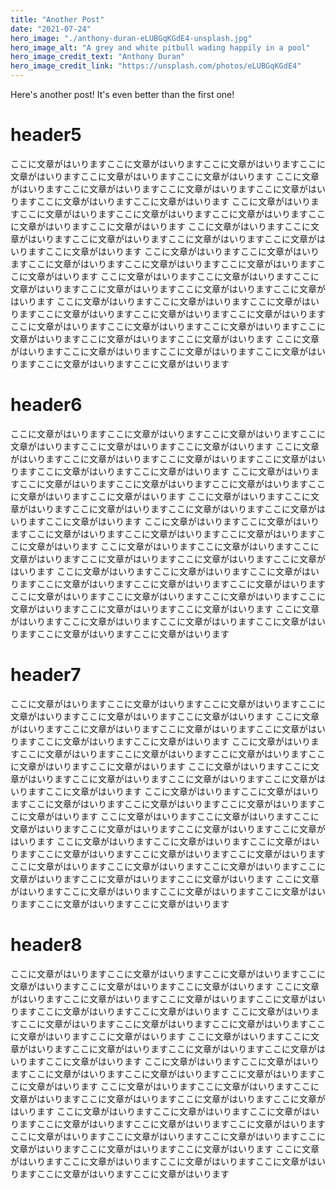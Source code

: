 ```yaml
---
title: "Another Post"
date: "2021-07-24"
hero_image: "./anthony-duran-eLUBGqKGdE4-unsplash.jpg"
hero_image_alt: "A grey and white pitbull wading happily in a pool"
hero_image_credit_text: "Anthony Duran"
hero_image_credit_link: "https://unsplash.com/photos/eLUBGqKGdE4"
---
```


Here's another post! It's even better than the first one!
# header5
ここに文章がはいりますここに文章がはいりますここに文章がはいりますここに文章がはいりますここに文章がはいりますここに文章がはいります
ここに文章がはいりますここに文章がはいりますここに文章がはいりますここに文章がはいりますここに文章がはいりますここに文章がはいります
ここに文章がはいりますここに文章がはいりますここに文章がはいりますここに文章がはいりますここに文章がはいりますここに文章がはいります
ここに文章がはいりますここに文章がはいりますここに文章がはいりますここに文章がはいりますここに文章がはいりますここに文章がはいります
ここに文章がはいりますここに文章がはいりますここに文章がはいりますここに文章がはいりますここに文章がはいりますここに文章がはいります
ここに文章がはいりますここに文章がはいりますここに文章がはいりますここに文章がはいりますここに文章がはいりますここに文章がはいります
ここに文章がはいりますここに文章がはいりますここに文章がはいりますここに文章がはいりますここに文章がはいりますここに文章がはいります
ここに文章がはいりますここに文章がはいりますここに文章がはいりますここに文章がはいりますここに文章がはいりますここに文章がはいります
ここに文章がはいりますここに文章がはいりますここに文章がはいりますここに文章がはいりますここに文章がはいりますここに文章がはいります
# header6
ここに文章がはいりますここに文章がはいりますここに文章がはいりますここに文章がはいりますここに文章がはいりますここに文章がはいります
ここに文章がはいりますここに文章がはいりますここに文章がはいりますここに文章がはいりますここに文章がはいりますここに文章がはいります
ここに文章がはいりますここに文章がはいりますここに文章がはいりますここに文章がはいりますここに文章がはいりますここに文章がはいります
ここに文章がはいりますここに文章がはいりますここに文章がはいりますここに文章がはいりますここに文章がはいりますここに文章がはいります
ここに文章がはいりますここに文章がはいりますここに文章がはいりますここに文章がはいりますここに文章がはいりますここに文章がはいります
ここに文章がはいりますここに文章がはいりますここに文章がはいりますここに文章がはいりますここに文章がはいりますここに文章がはいります
ここに文章がはいりますここに文章がはいりますここに文章がはいりますここに文章がはいりますここに文章がはいりますここに文章がはいります
ここに文章がはいりますここに文章がはいりますここに文章がはいりますここに文章がはいりますここに文章がはいりますここに文章がはいります
ここに文章がはいりますここに文章がはいりますここに文章がはいりますここに文章がはいりますここに文章がはいりますここに文章がはいります
# header7
ここに文章がはいりますここに文章がはいりますここに文章がはいりますここに文章がはいりますここに文章がはいりますここに文章がはいります
ここに文章がはいりますここに文章がはいりますここに文章がはいりますここに文章がはいりますここに文章がはいりますここに文章がはいります
ここに文章がはいりますここに文章がはいりますここに文章がはいりますここに文章がはいりますここに文章がはいりますここに文章がはいります
ここに文章がはいりますここに文章がはいりますここに文章がはいりますここに文章がはいりますここに文章がはいりますここに文章がはいります
ここに文章がはいりますここに文章がはいりますここに文章がはいりますここに文章がはいりますここに文章がはいりますここに文章がはいります
ここに文章がはいりますここに文章がはいりますここに文章がはいりますここに文章がはいりますここに文章がはいりますここに文章がはいります
ここに文章がはいりますここに文章がはいりますここに文章がはいりますここに文章がはいりますここに文章がはいりますここに文章がはいります
ここに文章がはいりますここに文章がはいりますここに文章がはいりますここに文章がはいりますここに文章がはいりますここに文章がはいります
ここに文章がはいりますここに文章がはいりますここに文章がはいりますここに文章がはいりますここに文章がはいりますここに文章がはいります
# header8
ここに文章がはいりますここに文章がはいりますここに文章がはいりますここに文章がはいりますここに文章がはいりますここに文章がはいります
ここに文章がはいりますここに文章がはいりますここに文章がはいりますここに文章がはいりますここに文章がはいりますここに文章がはいります
ここに文章がはいりますここに文章がはいりますここに文章がはいりますここに文章がはいりますここに文章がはいりますここに文章がはいります
ここに文章がはいりますここに文章がはいりますここに文章がはいりますここに文章がはいりますここに文章がはいりますここに文章がはいります
ここに文章がはいりますここに文章がはいりますここに文章がはいりますここに文章がはいりますここに文章がはいりますここに文章がはいります
ここに文章がはいりますここに文章がはいりますここに文章がはいりますここに文章がはいりますここに文章がはいりますここに文章がはいります
ここに文章がはいりますここに文章がはいりますここに文章がはいりますここに文章がはいりますここに文章がはいりますここに文章がはいります
ここに文章がはいりますここに文章がはいりますここに文章がはいりますここに文章がはいりますここに文章がはいりますここに文章がはいります
ここに文章がはいりますここに文章がはいりますここに文章がはいりますここに文章がはいりますここに文章がはいりますここに文章がはいります
